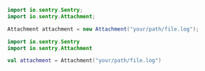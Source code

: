 ```java
import io.sentry.Sentry;
import io.sentry.Attachment;

Attachment attachment = new Attachment("your/path/file.log");
```
```kotlin
import io.sentry.Sentry
import io.sentry.Attachment

val attachment = Attachment("your/path/file.log")
```

